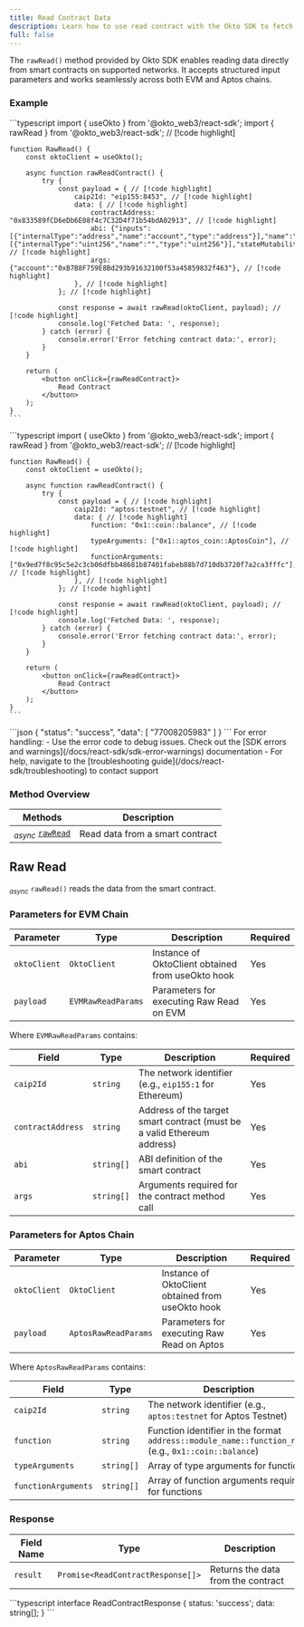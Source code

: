 ```yaml
---
title: Read Contract Data
description: Learn how to use read contract with the Okto SDK to fetch on-chain data from smart contracts on EVM and Aptos.
full: false
---
```



The `rawRead()` method provided by Okto SDK enables reading data directly from smart contracts on supported networks. It accepts structured input parameters and works seamlessly across both EVM and Aptos chains.

### Example

<Accordions defaultValue="Usage">
<Accordion title="Usage">
<Tabs items={['EVM Chain', 'Aptos Chain']}>
  <Tab value="EVM Chain">
    ```typescript
    import { useOkto } from '@okto_web3/react-sdk';
    import { rawRead } from '@okto_web3/react-sdk'; // [!code highlight]

    function RawRead() {
        const oktoClient = useOkto();

        async function rawReadContract() {
            try {
                const payload = { // [!code highlight]
                    caip2Id: "eip155:8453", // [!code highlight]
                    data: { // [!code highlight]
                        contractAddress: "0x833589fCD6eDb6E08f4c7C32D4f71b54bdA02913", // [!code highlight]
                        abi: {"inputs":[{"internalType":"address","name":"account","type":"address"}],"name":"balanceOf","outputs":[{"internalType":"uint256","name":"","type":"uint256"}],"stateMutability":"view","type":"function"}, // [!code highlight]
                        args: {"account":"0xB7B8F759E8Bd293b91632100f53a45859832f463"}, // [!code highlight]
                    }, // [!code highlight]
                }; // [!code highlight]

                const response = await rawRead(oktoClient, payload); // [!code highlight]
                console.log('Fetched Data: ', response);
            } catch (error) {
                console.error('Error fetching contract data:', error);
            }
        }

        return (
            <button onClick={rawReadContract}>
                Read Contract
            </button>
        );
    }
    ```
  </Tab>
  <Tab value="Aptos Chain">
    ```typescript
    import { useOkto } from '@okto_web3/react-sdk';
    import { rawRead } from '@okto_web3/react-sdk'; // [!code highlight]

    function RawRead() {
        const oktoClient = useOkto();

        async function rawReadContract() {
            try {
                const payload = { // [!code highlight]
                    caip2Id: "aptos:testnet", // [!code highlight]
                    data: { // [!code highlight]
                        function: "0x1::coin::balance", // [!code highlight]
                        typeArguments: ["0x1::aptos_coin::AptosCoin"], // [!code highlight]
                        functionArguments: ["0x9ed7f8c95c5e2c3cb06dfbb48681b87401fabeb88b7d710db3720f7a2ca3fffc"], // [!code highlight]
                    }, // [!code highlight]
                }; // [!code highlight]

                const response = await rawRead(oktoClient, payload); // [!code highlight]
                console.log('Fetched Data: ', response);
            } catch (error) {
                console.error('Error fetching contract data:', error);
            }
        }

        return (
            <button onClick={rawReadContract}>
                Read Contract
            </button>
        );
    }
    ```
  </Tab>
</Tabs>
</Accordion>

<Accordion title="Success Response">
```json
{
    "status": "success",
    "data": [
        "77008205983"
    ]
}
```
</Accordion>
</Accordions>

<Callout title="Note" type="info">
For error handling:
- Use the error code to debug issues. Check out the [SDK errors and warnings](/docs/react-sdk/sdk-error-warnings) documentation
- For help, navigate to the [troubleshooting guide](/docs/react-sdk/troubleshooting) to contact support
</Callout>

### Method Overview

| Methods                                              | Description                          |                 
|------------------------------------------------------|--------------------------------------|
| <sub><i>async</i></sub> [`rawRead`](#raw-read)    | Read data from a smart contract      |

<div className="method-box">

## Raw Read

<sub><i>async</i></sub> `rawRead()` reads the data from the smart contract. 

### Parameters for EVM Chain

| Parameter | Type | Description | Required |
|-----------|------|-------------|-----------|
| `oktoClient` | `OktoClient` | Instance of OktoClient obtained from useOkto hook | Yes |
| `payload` | `EVMRawReadParams` | Parameters for executing Raw Read on EVM | Yes |

Where `EVMRawReadParams` contains:

| Field | Type | Description | Required |
|-------|------|-------------|----------|
| `caip2Id` | `string` | The network identifier (e.g., `eip155:1` for Ethereum) | Yes |
| `contractAddress` | `string` | Address of the target smart contract (must be a valid Ethereum address) | Yes |
| `abi` | `string[]` | ABI definition of the smart contract | Yes |
| `args` | `string[]` | Arguments required for the contract method call | Yes |

### Parameters for Aptos Chain

| Parameter | Type | Description | Required |
|-----------|------|-------------|-----------|
| `oktoClient` | `OktoClient` | Instance of OktoClient obtained from useOkto hook | Yes |
| `payload` | `AptosRawReadParams` | Parameters for executing Raw Read on Aptos | Yes |

Where `AptosRawReadParams` contains:

| Field | Type | Description | Required |
|-------|------|-------------|----------|
| `caip2Id` | `string` | The network identifier (e.g., `aptos:testnet` for Aptos Testnet) | Yes |
| `function` | `string` | Function identifier in the format `address::module_name::function_name` (e.g., `0x1::coin::balance`) | Yes |
| `typeArguments` | `string[]` | Array of type arguments for functions | Yes |
| `functionArguments` | `string[]` | Array of function arguments required for functions | Yes |

### Response

<Callout title="Success Response">

| Field Name | Type                  | Description                                   | 
|------------|-----------------------|-----------------------------------------------|
| `result`   | `Promise<ReadContractResponse[]>` | Returns the data from the contract | 

<Accordions>
    <Accordion title="Response Type">
        ```typescript
        interface ReadContractResponse {
            status: 'success';
            data: string[];
        }
        ```
    </Accordion>
</Accordions>

</Callout>

</div>